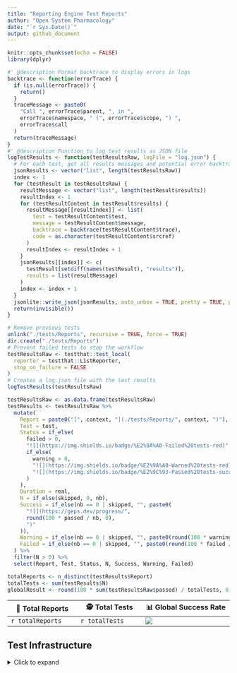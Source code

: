 ```yaml
---
title: "Reporting Engine Test Reports"
author: "Open System Pharmacology"
date: "`r Sys.Date()`"
output: github_document
---
```


<!-- README.md is generated from README.Rmd. Please edit that file -->

```r
knitr::opts_chunk$set(echo = FALSE)
library(dplyr)
```

```r
#' @description Format backtrace to display errors in logs
backtrace <- function(errorTrace) {
  if (is.null(errorTrace)) {
    return()
  }
  traceMessage <- paste0(
    "Call ", errorTrace$parent, ", in ",
    errorTrace$namespace, " (", errorTrace$scope, ") ",
    errorTrace$call
  )
  return(traceMessage)
}
#' @description Function to log test results as JSON file
logTestResults <- function(testResultsRaw, logFile = "log.json") {
  # For each test, get all results messages and potential error backtraces
  jsonResults <- vector("list", length(testResultsRaw))
  index <- 1
  for (testResult in testResultsRaw) {
    resultMessage <- vector("list", length(testResult$results))
    resultIndex <- 1
    for (testResultContent in testResult$results) {
      resultMessage[[resultIndex]] <- list(
        test = testResultContent$test,
        message = testResultContent$message,
        backtrace = backtrace(testResultContent$trace),
        code = as.character(testResultContent$srcref)
      )
      resultIndex <- resultIndex + 1
    }
    jsonResults[[index]] <- c(
      testResult[setdiff(names(testResult), "results")],
      results = list(resultMessage)
    )
    index <- index + 1
  }
  jsonlite::write_json(jsonResults, auto_unbox = TRUE, pretty = TRUE, path = logFile)
  return(invisible())
}
```

<!-- 
Run testthat and get list of test results 
Note that "test_local" runs the scripts in ./R and then performs the tests
testResults includes a list per test script, which contains the following results
file, context, test, nb, failed, skipped, error, warning, user, system, real, passed, result

Turning the list to data.frame and extracting the relevant data will give a great overview of the test results
-->

```r
# Remove previous tests
unlink("./tests/Reports", recursive = TRUE, force = TRUE)
dir.create("./tests/Reports")
# Prevent failed tests to stop the workflow
testResultsRaw <- testthat::test_local(
  reporter = testthat::ListReporter,
  stop_on_failure = FALSE
)
# Creates a log.json file with the test results
logTestResults(testResultsRaw)

testResultsRaw <- as.data.frame(testResultsRaw)
testResults <- testResultsRaw %>%
  mutate(
    Report = paste0("[", context, "](./tests/Reports/", context, ")"),
    Test = test,
    Status = if_else(
      failed > 0,
      "![](https://img.shields.io/badge/%E2%9A%A0-Failed%20tests-red)",
      if_else(
        warning > 0,
        "![](https://img.shields.io/badge/%E2%9A%A0-Warned%20tests-red)",
        "![](https://img.shields.io/badge/%E2%9C%93-Passed%20tests-success)"
      )
    ),
    Duration = real,
    N = if_else(skipped, 0, nb),
    Success = if_else(nb == 0 | skipped, "", paste0(
      "![](https://geps.dev/progress/",
      round(100 * passed / nb, 0),
      ")"
    )),
    Warning = if_else(nb == 0 | skipped, "", paste0(round(100 * warning / nb, 0), "%")),
    Failed = if_else(nb == 0 | skipped, "", paste0(round(100 * failed / nb, 0), "%"))
  ) %>%
  filter(N > 0) %>%
  select(Report, Test, Status, N, Success, Warning, Failed)

totalReports <- n_distinct(testResults$Report)
totalTests <- sum(testResults$N)
globalResult <- round(100 * sum(testResultsRaw$passed) / totalTests, 0)
```


| &#x1F4D4; Total Reports | &#x1F575; Total Tests | &#x1F4CA; Global Success Rate |
|-------------------------|-----------------------|-------------------------------|
| `r totalReports` | `r totalTests` | ![](https://geps.dev/progress/`r globalResult`) |


## Test Infrastructure

<details><summary>Click to expand</summary>

```r
sessionInfo()
```

<details>

## Using Reports and Scripts as template

Users can find the reports and their description in the [/Reports](./Reports) folder as well as the corresponding R code in the [/R](./R) folder.

Models, Observed and Simulated Data are respectively available in the [Models](./Models) and [Data](./Data) folders.

Here is the summary of the reports, their scripts and their run time currently available in this repository:

```r
reportMappings <- jsonlite::fromJSON("tests/testthat/report-mapping.json", simplifyVector = TRUE)

availableDurations <- unname(sapply(
  reportMappings$Report,
  function(reportDir) {
    logFile <- head(list.files(
      path = file.path("tests", "Reports", reportDir),
      pattern = "log-info",
      full.names = TRUE,
      recursive = TRUE
    ), 1)

    if (length(logFile) == 0) {
      return(NA)
    }
    logInfo <- readLines(logFile, warn = FALSE)
    lastLine <- tail(logInfo[grepl(pattern = "completed in", logInfo)], 1)
    duration <- tail(unlist(strsplit(split = "completed in", x = lastLine)), 1)
    return(trimws(duration))
  }
))

knitr::kable(data.frame(
  "Reference" = paste0(
    "[", reportMappings$Report, "](",
    ifelse(reportMappings$Reference, ".", "https://github.com/Open-Systems-Pharmacology"),
    "/Reports/", reportMappings$Report, ")"
  ),
  "Test Report" = paste0("[", reportMappings$Report, "](./tests/Reports/", reportMappings$Report, "/Report.md)"),
  "Script" = paste0("[", reportMappings$Script, ".R](./R/", reportMappings$Script, ".R)"),
  "Run Time" = availableDurations,
  check.names = FALSE
))
```

## Test Results

```r
names(testResults) <- c("Report", "Test", "Status", "N", "Success [%]", "Warning [%]", "Failed [%]")

knitr::kable(testResults)
```
